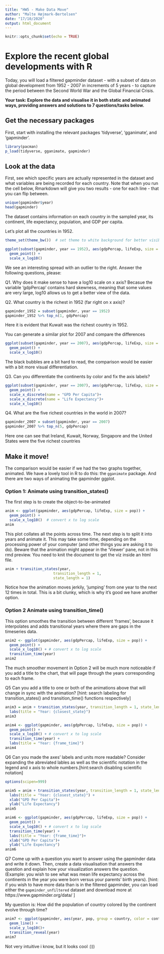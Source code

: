 ```yaml
---
title: "HW5 - Make Data Move"
author: "Malte Højmark-Bertelsen"
date: "17/10/2020"
output: html_document
---
```


```r
knitr::opts_chunk$set(echo = TRUE)
```

#  Explore the recent global developments with R
Today, you will load a filtered gapminder dataset -  with a subset of data on global development from 1952 - 2007 in increments of 5 years - to capture the period between the Second World War and the Global Financial Crisis. 

**Your task: Explore the data and visualise it in both static and animated ways, providing answers and solutions to 7 questions/tasks below.**

## Get the necessary packages
First, start with installing the relevant packages 'tidyverse', 'gganimate', and 'gapminder'.

```r
library(pacman)
p_load(tidyverse, gganimate, gapminder)
```

## Look at the data
First, see which specific years are actually represented in the dataset and what variables are being recorded for each country. Note that when you run the cell below, Rmarkdown will give you two results - one for each line - that you can flip between.
```r
unique(gapminder$year)
head(gapminder)
```
The dataset contains information on each country in the sampled year, its continent, life expectancy, population, and GDP per capita.

Let's plot all the countries in 1952.
```r
theme_set(theme_bw())  # set theme to white background for better visibility

ggplot(subset(gapminder, year == 1952), aes(gdpPercap, lifeExp, size = pop)) +
  geom_point() +
  scale_x_log10() 
```
We see an interesting spread with an outlier to the right. Answer the following questions, please:

Q1. Why does it make sense to have a log10 scale on x axis?
Becasue the variable 'gdpPercap' contains hard skewness, meaning that some values are very large, log10 allows us to get a better view of the data.

Q2. What country is the richest in 1952 (far right on x axis)? 

```r
gapminder_1952 = subset(gapminder, year == 1952)
gapminder_1952 %>% top_n(1, gdpPercap)
```
Here it is evident that Kuwait was the richest country in 1952.

You can generate a similar plot for 2007 and compare the differences
```r
ggplot(subset(gapminder, year == 2007), aes(gdpPercap, lifeExp, size = pop)) +
  geom_point() +
  scale_x_log10() 
```
The black bubbles are a bit hard to read, the comparison would be easier with a bit more visual differentiation.

Q3. Can you differentiate the continents by color and fix the axis labels?
```r
ggplot(subset(gapminder, year == 2007), aes(gdpPercap, lifeExp, size = pop, colour = continent)) +
  geom_point() +
  scale_x_discrete(name = "GPD Per Capita")+
  scale_x_discrete(name = "Life Expectancy")+
  scale_x_log10()
```
Q4. What are the five richest countries in the world in 2007?
```r
gapminder_2007 = subset(gapminder, year == 2007)
gapminder_2007 %>% top_n(5, gdpPercap)
```
Here one can see that Ireland, Kuwait, Norway, Singapore and the United States were the five richest countries





##  Make it move!

The comparison would be easier if we had the two graphs together, animated. We have a lovely tool in R to do this: the `gganimate` package. And there are two ways of animating the gapminder ggplot.

### Option 1: Animate using transition_states() 

The first step is to create the object-to-be-animated
```r
anim <- ggplot(gapminder, aes(gdpPercap, lifeExp, size = pop)) +
  geom_point() +
  scale_x_log10()  # convert x to log scale
anim
```

This plot collates all the points across time. The next step is to split it into years and animate it. This may take some time, depending on the processing power of your computer (and other things you are asking it to do). Beware that the animation might appear in the 'Viewer' pane, not in this rmd preview. You need to knit the document to get the viz inside an html file.

```r
anim + transition_states(year, 
                      transition_length = 1,
                      state_length = 1)

```
Notice how the animation moves jerkily, 'jumping' from one year to the next 12 times in total. This is a bit clunky, which is why it's good we have another option. 


### Option 2 Animate using transition_time()
This option smoothes the transition between different 'frames', because it interpolates and adds transitional years where there are gaps in the timeseries data.

```r
anim2 <- ggplot(gapminder, aes(gdpPercap, lifeExp, size = pop)) +
  geom_point() +
  scale_x_log10() + # convert x to log scale
  transition_time(year)
anim2
```

The much smoother movement in Option 2 will be much more noticeable if you add a title to the chart, that will page through the years corresponding to each frame.


Q5 Can you add a title to one or both of the animations above that will change 
 in sync with the animation? [hint: search labeling for transition_states() and transition_time() functions respectively]
```r
anim3 = anim + transition_states(year, transition_length = 1, state_length = 1) +
  labs(title = "Year: {closest_state}")
anim3
```


```r
anim4 <- ggplot(gapminder, aes(gdpPercap, lifeExp, size = pop)) +
  geom_point() +
  scale_x_log10() + # convert x to log scale
  transition_time(year) + 
  labs(title = "Year: {frame_time}")
anim4
```


Q6 Can you made the axes' labels and units more readable? Consider expanding the abreviated lables as well as the scientific notation in the legend and x axis to whole numbers.[hint:search disabling scientific notation]


```r
options(scipen=999)

anim5 = anim + transition_states(year, transition_length = 1, state_length = 1) +
  labs(title = "Year: {closest_state}") +
  xlab("GPD Per Capita")+
  ylab("Life Expectancy")
anim5
```
```r
anim6 <- ggplot(gapminder, aes(gdpPercap, lifeExp, size = pop)) +
  geom_point() +
  scale_x_log10() + # convert x to log scale
  transition_time(year) + 
  labs(title = "Year: {frame_time}")+
  xlab("GPD Per Capita")+
  ylab("Life Expectancy")
anim6
```

Q7 Come up with a question you want to answer using the gapminder data and write it down. Then, create a data visualisation that answers the question and explain how your visualization answers the question. (Example: you wish to see what was mean life expectancy across the continents in the year you were born versus your parents' birth years). [hint: if you wish to have more data than is in the filtered gapminder, you can load either the `gapminder_unfiltered` dataset and download more at https://www.gapminder.org/data/ ]

My question is: How did the population of country colored by the continent evolve through time?
```r
anim7 <- ggplot(gapminder, aes(year, pop, group = country, color = continent)) +
  geom_line() +
  scale_y_log10()+
  transition_reveal(year)
anim7
```
Not very intuitive i know, but it looks cool :)))



